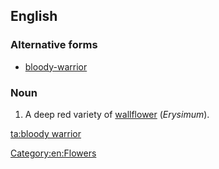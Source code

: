 ==English==

===Alternative forms===
* [[bloody-warrior]]
===Noun===
{{en-noun|sg=[[bloody]] [[warrior]]}}

# A deep red variety of [[wallflower]] (''Erysimum'').

[[Category:en:Flowers]]

[[ta:bloody warrior]]